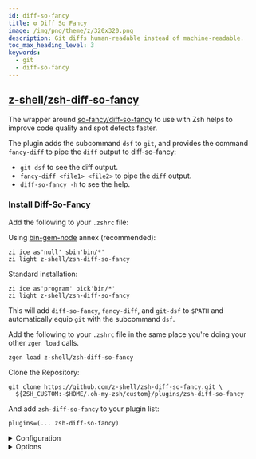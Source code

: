 ```yaml
---
id: diff-so-fancy
title: ⚙️ Diff So Fancy
image: /img/png/theme/z/320x320.png
description: Git diffs human-readable instead of machine-readable.
toc_max_heading_level: 3
keywords:
  - git
  - diff-so-fancy
---
```



## <i class="fa-brands fa-github"></i> [z-shell/zsh-diff-so-fancy][zsh-diff-so-fancy]

The wrapper around [so-fancy/diff-so-fancy][diff-so-fancy] to use with Zsh helps to improve code quality and spot defects faster.

The plugin adds the subcommand `dsf` to `git`, and provides the command `fancy-diff` to pipe the `diff` output to diff-so-fancy:

- `git dsf` to see the diff output.
- `fancy-diff <file1> <file2>` to pipe the `diff` output.
- `diff-so-fancy -h` to see the help.

<ImgShow img='/img/cast/gif/dsf/zsh-diff-so-fancy.gif' alt='Zsh Diff So Fancy' />

### Install Diff-So-Fancy

<Tabs>
  <TabItem value="zi" label="Zi" default>

Add the following to your `.zshrc` file:

Using [bin-gem-node](/ecosystem/annexes/bin-gem-node) annex (recommended):

```shell showLineNumbers
zi ice as'null' sbin'bin/*'
zi light z-shell/zsh-diff-so-fancy
```

Standard installation:

```shell showLineNumbers
zi ice as'program' pick'bin/*'
zi light z-shell/zsh-diff-so-fancy
```

This will add `diff-so-fancy`, `fancy-diff`, and `git-dsf` to `$PATH` and automatically equip `git` with the subcommand `dsf`.

  </TabItem>
  <TabItem value="zgen" label="Zgen">

Add the following to your `.zshrc` file in the same place you're doing your other `zgen load` calls.

```shell
zgen load z-shell/zsh-diff-so-fancy
```

  </TabItem>
  <TabItem value="oh-my-zsh" label="Oh-My-Zsh">

Clone the Repository:

```shell showLineNumbers
git clone https://github.com/z-shell/zsh-diff-so-fancy.git \
  ${ZSH_CUSTOM:-$HOME/.oh-my-zsh/custom}/plugins/zsh-diff-so-fancy
```

And add `zsh-diff-so-fancy` to your plugin list:

```shell title=".zshrc"
plugins=(... zsh-diff-so-fancy)
```

  </TabItem>
</Tabs>

  <details>
  <summary>Configuration</summary>

```shell
diff-so-fancy --colors
```

Configure git-diff to use diff-so-fancy and suggested colors:

```shell
diff-so-fancy --set-defaults
```

Use diff-so-fancy in patch mode (interoperable with `git add --patch`):

```shell
diff-so-fancy --patch
```

Configure `git` to use `diff-so-fancy` for _all_ diff operations:

```shell
git config --global core.pager "diff-so-fancy | less --tabs=4 -RFXS"
```

Configure git to use `diff-so-fancy` for `git add --patch`:

```shell
git config --global interactive.diffFilter "diff-so-fancy --patch"
```

</details>

<details>
<summary>Options</summary>

#### markEmptyLines

Should the first block of an empty line be colored? (Default: true)

```shell
git config --bool --global diff-so-fancy.markEmptyLines false
```

#### changeHunkIndicators

Simplify git header chunks to a more human-readable format. (Default: true)

```shell
git config --bool --global diff-so-fancy.changeHunkIndicators false
```

#### stripLeadingSymbols

Should the pesky `+` or `-` at the line start be removed? (Default: true)

```shell
git config --bool --global diff-so-fancy.stripLeadingSymbols false
```

#### useUnicodeRuler

By default, the separator for the file header uses Unicode line-drawing characters. If this is causing output errors on your terminal, set this to `false` to use ASCII characters instead. (Default: true)

```shell
git config --bool --global diff-so-fancy.useUnicodeRuler false
```

#### rulerWidth

By default, the separator for the file header spans the full width of the terminal. Use this setting to set the width of the file header manually.

```shell
git config --global diff-so-fancy.rulerWidth 47    # git log's commit header width
```

</details>

<!-- end-of-file -->
<!-- links -->
<!-- external -->

[zsh-diff-so-fancy]: https://github.com/z-shell/zsh-diff-so-fancy
[diff-so-fancy]: https://github.com/so-fancy/diff-so-fancy
